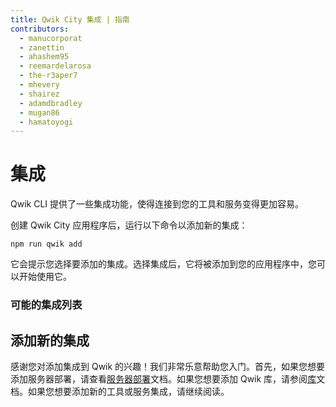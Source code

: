 ```yaml
---
title: Qwik City 集成 | 指南
contributors:
  - manucorporat
  - zanettin
  - ahashem95
  - reemardelarosa
  - the-r3aper7
  - mhevery
  - shairez
  - adamdbradley
  - mugan86
  - hamatoyogi
---
```



# 集成

Qwik CLI 提供了一些集成功能，使得连接到您的工具和服务变得更加容易。

创建 Qwik City 应用程序后，运行以下命令以添加新的集成：

```shell
npm run qwik add
```

它会提示您选择要添加的集成。选择集成后，它将被添加到您的应用程序中，您可以开始使用它。

### 可能的集成列表

<IntegrationsList />

## 添加新的集成

感谢您对添加集成到 Qwik 的兴趣！我们非常乐意帮助您入门。首先，如果您想要添加服务器部署，请查看[服务器部署](/docs/deployments/index.mdx#add-a-new-deployment)文档。如果您想要添加 Qwik 库，请参阅[库](/docs/(qwik)/advanced/library/index.mdx)文档。如果您想要添加新的工具或服务集成，请继续阅读。
